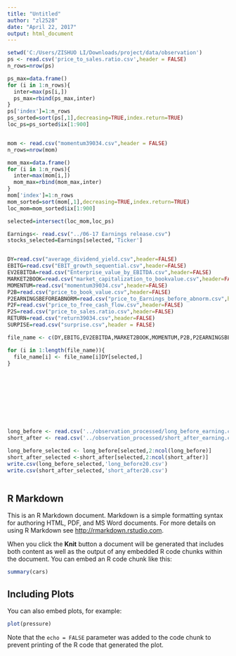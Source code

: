 ---
title: "Untitled"
author: "zl2528"
date: "April 22, 2017"
output: html_document
---

```{r setup}
setwd('C:/Users/ZISHUO LI/Downloads/project/data/observation')
ps <- read.csv('price_to_sales.ratio.csv',header = FALSE)
n_rows=nrow(ps)

ps_max=data.frame()
for (i in 1:n_rows){
  inter=max(ps[i,])
  ps_max=rbind(ps_max,inter)
}
ps['index']=1:n_rows
ps_sorted=sort(ps[,1],decreasing=TRUE,index.return=TRUE)
loc_ps=ps_sorted$ix[1:900]


mom <- read.csv("momentum39034.csv",header = FALSE)
n_rows=nrow(mom)

mom_max=data.frame()
for (i in 1:n_rows){
  inter=max(mom[i,])
  mom_max=rbind(mom_max,inter)
}
mom['index']=1:n_rows
mom_sorted=sort(mom[,1],decreasing=TRUE,index.return=TRUE)
loc_mom=mom_sorted$ix[1:900]

selected=intersect(loc_mom,loc_ps)
```

```{r}
Earnings<- read.csv("../06-17 Earnings release.csv")
stocks_selected=Earnings[selected,'Ticker']


DY=read.csv("average_dividend_yield.csv",header=FALSE)
EBITG=read.csv("EBIT_growth_sequential.csv",header=FALSE)
EV2EBITDA=read.csv("Enterprise_value_by_EBITDA.csv",header=FALSE)
MARKET2BOOK=read.csv("market_capitalization_to_bookvalue.csv",header=FALSE)
MOMENTUM=read.csv("momentum39034.csv",header=FALSE)
P2B=read.csv("price_to_book_value.csv",header=FALSE)
P2EARNINGSBEFOREABNORM=read.csv("price_to_Earnings_before_abnorm.csv",header=FALSE)
P2F=read.csv("price_to_free_cash_flow.csv",header=FALSE)
P2S=read.csv("price_to_sales.ratio.csv",header=FALSE)
RETURN=read.csv("return39034.csv",header=FALSE)
SURPISE=read.csv("surprise.csv",header = FALSE)

file_name <- c(DY,EBITG,EV2EBITDA,MARKET2BOOK,MOMENTUM,P2B,P2EARNINGSBEFOREABNORM,P2F,P2S,RETURN)

for (i in 1:length(file_name)){
  file_name[i] <- file_name[i]DY[selected,]
}










long_before <- read.csv('../observation_processed/long_before_earning.csv')
short_after <- read.csv('../observation_processed/short_after_earning.csv')

long_before_selected <- long_before[selected,2:ncol(long_before)]
short_after_selected <-short_after[selected,2:ncol(short_after)] 
write.csv(long_before_selected,'long_before20.csv')
write.csv(short_after_selected,'short_after20.csv')
```

```{r}



```

## R Markdown

This is an R Markdown document. Markdown is a simple formatting syntax for authoring HTML, PDF, and MS Word documents. For more details on using R Markdown see <http://rmarkdown.rstudio.com>.

When you click the **Knit** button a document will be generated that includes both content as well as the output of any embedded R code chunks within the document. You can embed an R code chunk like this:

```{r cars}
summary(cars)
```

## Including Plots

You can also embed plots, for example:

```{r pressure, echo=FALSE}
plot(pressure)
```

Note that the `echo = FALSE` parameter was added to the code chunk to prevent printing of the R code that generated the plot.
